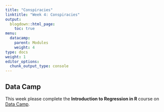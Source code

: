 ```yaml
---
title: "Conspiracies"
linktitle: "Week 4: Conspiracies"
output:
  blogdown::html_page:
    toc: true
menu:
  datacamp:
    parent: Modules
    weight: 4
type: docs
weight: 1
editor_options: 
  chunk_output_type: console
---
```


## Data Camp
This week please complete the **Introduction to Regression in R ** course on [Data Camp](https://www.datacamp.com/){target="_blank"}. 
